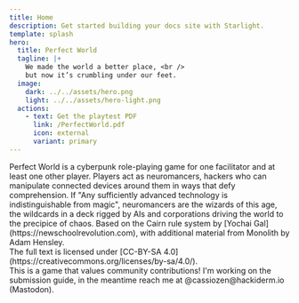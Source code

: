 ```yaml
---
title: Home
description: Get started building your docs site with Starlight.
template: splash
hero:
  title: Perfect World
  tagline: |+
    We made the world a better place, <br />
    but now it’s crumbling under our feet.
  image:
    dark: ../../assets/hero.png
    light: ../../assets/hero-light.png
  actions:
    - text: Get the playtest PDF
      link: /PerfectWorld.pdf
      icon: external
      variant: primary
---
```



<CardGrid stagger>
  <Card title="About">
    Perfect World is a cyberpunk role-playing game for one facilitator and at least one other player. 
    Players act as neuromancers, hackers who can manipulate connected devices around them in ways that defy comprehension. If "Any sufficiently advanced technology is indistinguishable from magic", neuromancers are the wizards of this age, the wildcards in a deck rigged by AIs and corporations driving the world to the precipice of chaos.
  </Card>
  <Card>
    Based on the Cairn rule system by [Yochai Gal](https://newschoolrevolution.com), with additional material from Monolith by Adam Hensley. 
		<br />The full text is licensed under [CC-BY-SA 4.0](https://creativecommons.org/licenses/by-sa/4.0/).
		<br />This is a game that values community contributions! I'm working on the submission guide, in the meantime reach me at @cassiozen@hackiderm.io (Mastodon).
  </Card>
</CardGrid>
